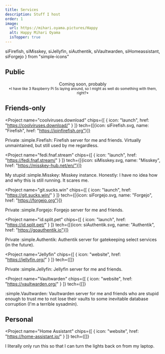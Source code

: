 ```yaml
---
title: Services
description: Stuff I host
order: 1
image:
  url: https://mihari.oyama.pictures/Happy
  alt: Happy Mihari Oyama
  isTopper: true
---
```

  siFirefish,
  siMisskey,
  siJellyfin,
  siAuthentik,
  siVaultwarden,
  siHomeassistant,
  siForgejo
} from "simple-icons"

<h2 class="sectionDenoter">Public</h2>

<p style="text-align: center">Coming soon, probably<br/><small>*I have like 3 Raspberry Pi 5s laying around, so I might as well do something with them, right?*</small></p>

<h2 class="sectionDenoter">Friends-only</h2>

<Project name="coolviruses.download"
  chips={[
    { icon: "launch", href: "https://coolviruses.download/" }
  ]}
  tech={[{icon: siFirefish.svg, name: "Firefish", href: "https://joinfirefish.org"}]}
>
  Private :simple.Firefish: Firefish server for me and friends. Virtually unmaintained, but still used by me regardless.
</Project>

<Project name="fedi.fnaf.stream"
  chips={[
    { icon: "launch", href: "https://fedi.fnaf.stream/" }
  ]}
  tech={[{icon: siMisskey.svg, name: "Misskey", href: "https://misskey-hub.net/en/"}]}
>
  My stupid :simple.Misskey: Misskey instance. Honestly: I have no idea how and why this is still running. It scares me.
</Project>

<Project name="git.sucks.win"
  chips={[
    { icon: "launch", href: "https://git.sucks.win/" }
  ]}
  tech={[{icon: siForgejo.svg, name: "Forgejo", href: "https://forgejo.org"}]}
>
  Private :simple.Forgejo: Forgejo server for me and friends.
</Project>

<Project name="id.split.pet"
  chips={[
    { icon: "launch", href: "https://id.split.pet/" }
  ]}
  tech={[{icon: siAuthentik.svg, name: "Authentik", href: "https://goauthentik.io"}]}
>
  Private :simple.Authentik: Authentik server for gatekeeping select services (in the future).
</Project>

<Project name="Jellyfin"
  chips={[
    { icon: "website", href: "https://jellyfin.org/" }
  ]}
  tech={[]}
>
  Private :simple.Jellyfin: Jellyfin server for me and friends.
</Project>

<Project name="Vaultwarden"
  chips={[
    { icon: "website", href: "https://vaultwarden.org/" }
  ]}
  tech={[]}
>
  :simple.Vaultwarden: Vaultwarden server for me and friends who are stupid enough to trust me to not lose their vaults to some inevitable database corruption (I'm a terrible sysadmin).
</Project>

<h2 class="sectionDenoter">Personal</h2>

<Project name="Home Assistant"
  chips={[
    { icon: "website", href: "https://home-assistant.io/" }
  ]}
  tech={[]}
>
  I literally only run this so that I can turn the lights back on from my laptop.
</Project>